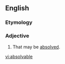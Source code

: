 ==English==

===Etymology===
{{suffix|absolve|able}}

===Adjective===
{{en-adj|-}}

# That may be [[absolve]]d.

[[vi:absolvable]]